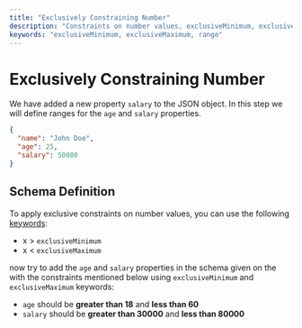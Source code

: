```yaml
---
title: "Exclusively Constraining Number"
description: "Constraints on number values, exclusiveMinimum, exclusiveMaximum and range"
keywords: "exclusiveMinimum, exclusiveMaximum, range"
---
```


# Exclusively Constraining Number

We have added a new property `salary` to the JSON object. In this step we will define ranges for the `age` and `salary` properties.




```json highlightLineStart={4}
{
  "name": "John Doe",
  "age": 25,
  "salary": 50000
}
```


## Schema Definition

To apply exclusive constraints on number values, you can use the following [keywords](https://json-schema.org/learn/glossary#keyword):

- x > `exclusiveMinimum`
- x < `exclusiveMaximum`


now try to add the `age` and `salary` properties in the schema given on the <SideEditorLink/> with the constraints mentioned below using `exclusiveMinimum` and `exclusiveMaximum` keywords:

- `age` should be **greater than 18** and **less than 60**
- `salary` should be **greater than 30000** and **less than 80000**



